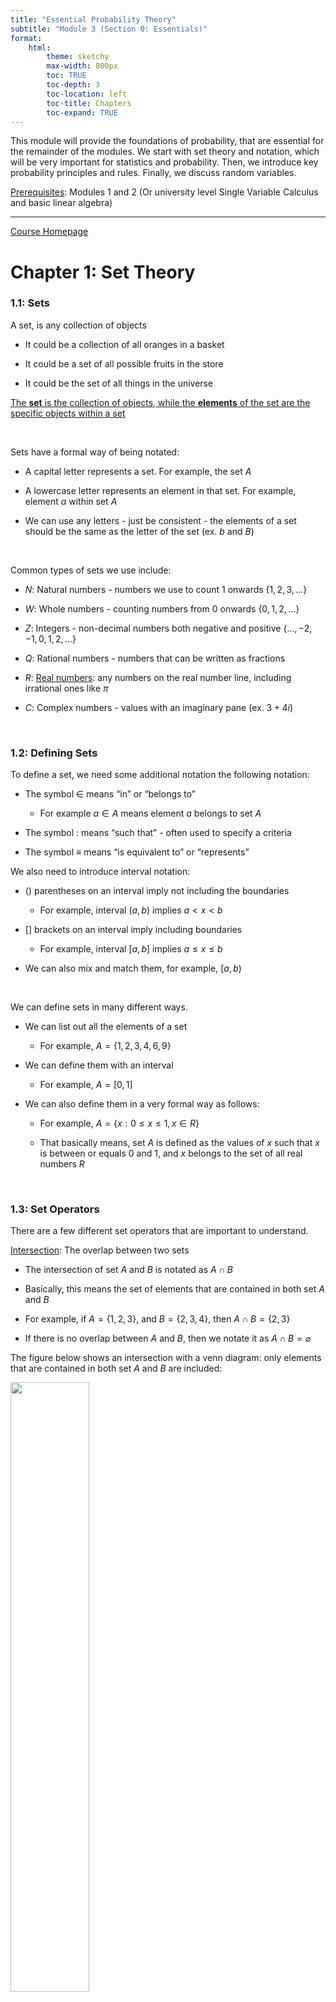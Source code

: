 ```yaml
---
title: "Essential Probability Theory"
subtitle: "Module 3 (Section 0: Essentials)"
format:
    html:
        theme: sketchy
        max-width: 800px
        toc: TRUE
        toc-depth: 3
        toc-location: left
        toc-title: Chapters
        toc-expand: TRUE
---
```


This module will provide the foundations of probability, that are essential for the remainder of the modules. We start with set theory and notation, which will be very important for statistics and probability. Then, we introduce key probability principles and rules. Finally, we discuss random variables.

[Prerequisites]{.underline}: Modules 1 and 2 (Or university level Single Variable Calculus and basic linear algebra)

------------------------------------------------------------------------

[Course Homepage](https://politicalscience.github.io/#section-5-mathematics-for-political-science)

# Chapter 1: Set Theory

### 1.1: Sets

A set, is any collection of objects

-   It could be a collection of all oranges in a basket

-   It could be a set of all possible fruits in the store

-   It could be the set of all things in the universe

[The **set** is the collection of objects, while the **elements** of the set are the specific objects within a set]{.underline}

<br />

Sets have a formal way of being notated:

-   A capital letter represents a set. For example, the set $A$

-   A lowercase letter represents an element in that set. For example, element $a$ within set $A$

-   We can use any letters - just be consistent - the elements of a set should be the same as the letter of the set (ex. $b$ and $B$)

<br />

Common types of sets we use include:

-   $N$: Natural numbers - numbers we use to count 1 onwards $\{1, 2, 3, ... \}$

-   $W$: Whole numbers - counting numbers from 0 onwards $\{ 0, 1, 2, ... \}$

-   $Z$: Integers - non-decimal numbers both negative and positive $\{ ... ,-2, -1, 0, 1, 2, ... \}$

-   $Q$: Rational numbers - numbers that can be written as fractions

-   $R$: [Real numbers]{.underline}: any numbers on the real number line, including irrational ones like $\pi$

-   $C$: Complex numbers - values with an imaginary pane (ex. $3 + 4i$)

<br />

### 1.2: Defining Sets

To define a set, we need some additional notation the following notation:

-   The symbol $\in$ means "in" or "belongs to"

    -   For example $a \in A$ means element $a$ belongs to set $A$

-   The symbol $:$ means "such that" - often used to specify a criteria

-   The symbol $\equiv$ means "is equivalent to" or "represents"

We also need to introduce interval notation:

-   $()$ parentheses on an interval imply not including the boundaries

    -   For example, interval $(a,b)$ implies $a < x < b$

-   $[]$ brackets on an interval imply including boundaries

    -   For example, interval $[a,b]$ implies $a ≤ x ≤ b$

-   We can also mix and match them, for example, $[a,b)$

<br />

We can define sets in many different ways.

-   We can list out all the elements of a set

    -   For example, $A = \{ 1, 2, 3, 4, 6, 9 \}$

-   We can define them with an interval

    -   For example, $A = [0,1]$

-   We can also define them in a very formal way as follows:

    -   For example, $A = \{x : 0 ≤ x ≤ 1, x \in R \}$

    -   That basically means, set $A$ is defined as the values of $x$ such that $x$ is between or equals $0$ and $1$, and $x$ belongs to the set of all real numbers $R$

<br />

### 1.3: Set Operators

There are a few different set operators that are important to understand.

[Intersection]{.underline}: The overlap between two sets

-   The intersection of set $A$ and $B$ is notated as $A \cap B$

-   Basically, this means the set of elements that are contained in both set $A$ and $B$

-   For example, if $A = \{1,2,3 \}$, and $B = \{ 2, 3, 4 \}$, then $A \cap B = \{ 2, 3 \}$

-   If there is no overlap between $A$ and $B$, then we notate it as $A \cap B = \varnothing$

The figure below shows an intersection with a venn diagram: only elements that are contained in both set $A$ and $B$ are included:

![](figures/figure3-intersection.webp){width="50%"}

<br />

[Union]{.underline}: The combination of two sets

-   The union of set $A$ and $B$ is notated as $A \cup B$

-   Basically, this means the combination of all elements in $A$ and $B$

-   For example, if $A = \{1,2,3 \}$, and $B = \{ 2, 3, 4 \}$, then $A \cup B = \{ 1,2,3,4 \}$

The venn diagram shows a union: everything within $A$ + within $B$ + the intersection $A \cap B$

![](figures/figure3-union.png){width="60%"}

<br />

[Complement]{.underline}: Everything not in a set

-   The complement of set $A$ is notated as $A'$ or $A^c$

-   Basically, this means all elements that are not in set $A$, but are part of the universal set

    -   Universal set basically means all the elements that are plausible in our current situation

-   So, if the universal set contains $\{ 1,2,3,4,5 \}$, and $A = \{ 1, 2 \}$, then $A^c = \{ 3,4,5 \}$

In the diagram below, everything within circle $A$ is within set $A$, while everything outside is the complement of $A$, notated as $A'$ or $A^c$

![](figures/figure3-complement.png){width="80%"}

<br />

[Subset]{.underline}: Meaning a set's elements, belongs entirely within another set

-   If $A$ is a subset of $B$, that means all elements of $A$ belong to $B$

-   There are two types of subsets - proper subsets, and improper subsets

-   Proper subsets are a subset, when the number of elements in $A$ is less than the number of elements in $B$

    -   In mathematically terms, $|A| < |B|$

    -   Proper subsets are notated as $A \subset B$

-   Improper subsets are a subset, when the number of elements in $A$ is less than OR EQUAL to the number of elements in $B$

    -   In mathematical terms, $|A| ≤ |B|$

    -   Improper subsets are notated as $A \subseteq B$

The figure below shows both a improper and proper subset.

![](figures/figure3-subset.png){width="100%"}

<br />

Set operations have a few key properties, that are important to understand. They are commonly used in probability and statistics.

[Commutative Property]{.underline}: For unions and intersections, the order of the sets in which we do the operation does not matter

-   Essentially, $A \cup B = B \cup A; A \cap B = B \cap A$

<br />

[Associative Property]{.underline}: For unions and intersections, the way sets are grouped does not change the result of the operation

-   Essentially, $A \cup (B \cup C) = (A \cup B) \cup C$

-   Also, $A \cap (B \cap C) = (A \cap B) \cap C$

<br />

[Distributive Property]{.underline}: For unions and intersections, the following distributions apply:

-   $A \cap (B \cup C) = (A \cap B) \cup (A \cap C)$

-   $A \cup (B \cap C) = (A \cup B) \cap (A \cup C)$

<br />

[De Morgan's Law]{.underline}: this critical law allows us to work with complements. It says the following:

-   $(A \cup B)^c = A^c \cap B^c$

-   $(A \cap B)^c = A^c \cup B^c$

<br />

------------------------------------------------------------------------

[Section Homepage](https://politicalscience.github.io/#section-1-statistical-methods)

# Chapter 2: Probability

### 2.1: Basics of Probability

[Kolmogrov's Axioms]{.underline}, also known as the Axioms of Probability, form the backbones of probability theory. The following are true about probability:

1.  For any event $A$, $Pr(A) ≥ 0$
    -   In more intuitive terms - the probability of an event, is a non-negative real number
2.  $Pr(S) = 1$, where $S$ is the sample space of all possible events
    -   In more intuitive terms - $S$ is the set of all possible events (any possible thing that could happen), and the probability of all possible events is 1.
3.  For any sequence of mutually exclusive events $A_1, A_2,..., A_k$, $Pr \left( \bigcup\limits_{i=1}^k A_i \right) = \sum\limits_{i=1}^k Pr(A_i)$
    -   More intuitively, if we have a group of mutually exclusive events (events that cannot occur together at the same time), then the probability of all the events occurring, is equal to the sum of the probabilities of the individual events

<br />

There are other fundamental rules of probability:

-   $Pr(\varnothing) = 0$ - the probability of nothing is 0

-   $0 ≤ Pr(A) ≤ 1)$ - the [probability of any event is between 0 and 1]{.underline}

-   $Pr(A^c) = 1 - Pr(A)$ - the probability of not-A occuring, is the same as 1 minus the probability of A

-   If $A \subset B$, then $Pr(A) ≤ Pr(B)$ - if $A$ is a subset of $B$, then the probability of $A$ must be less than or equal to $B$

-   $Pr(A \cup B) = Pr(A) + Pr(B) - Pr (A \cap B)$

    -   This basically says, the combined probability of $A$ and $B$, is equal to the probability of $A$ + $B$, then subtract the probability of $A$ and $B$ occurring together

    -   Why? Well $A$ and $B$ already contain the possibility of $A$ and $B$ occurring together twice (in both $A$ and $B$ ), so we have to subtract the double counting

-   For any set of events, $Pr \left( \bigcup\limits_{i=1}^k A_i \right) ≤ \sum\limits_{i=1}^k Pr(A_i)$

    -   Why? We established the 2 are equal when events are mutually exclusive

    -   The other possibility is that they are not mutually exclusive - which means they will have overlap, thus, the probability will be less than the sum

<br />

### 2.2: Independence

Events $A$ and $B$ are independent, when the occurrence of $A$ does not affect the probability of $B$

For example, let us say event $A$ is flipping a coin and getting heads, and event $B$ is rolling a 6-sided die and getting #5. Initially, $Pr(B) = 1/6$ before we flip the coin. After we flip the coin, and get heads, $Pr(B)=1/6$ - the die is still the same. Thus, these events are independent

On the opposite hand, say we have a box with 5 apples and 4 oranges. Event $A$ is selecting an apple and eating it, and $B$ is selecting an orange and eating it. Initially $Pr(B) = 4/9$, because 4 oranges out of 9. However, if $A$ occurs, that means one apple is gone and eaten, so we only have 4 apples and 4 oranges left. Now, $Pr(B) = 4/8$, because 4 oranges out of only 8 remaining. Since $Pr(B)$ changes with the occurrence of $A$, these events are not independent.

<br />

Independence is important to understand, since many of our models require independence as an assumption. If we fail to meet this assumption, we have to do additional modifications to make our models work.

<br />

Independent events have a few properties:

-   $Pr(A|B) = Pr(A)$ and $Pr(B|A) = Pr(B)$

    -   $Pr(A|B)$ means the probability of $A$, given $B$ has occurred. Vice versa for the second. We will expand on this in a later lesson.

    -   The expressions state that since $A$ and $B$ are independent, the occurrence of the other does not change the probability

-   $Pr (A \cap B) = Pr(A) \times Pr(B)$

    -   [The probability of two independent events occurring, is the product of the individual probabilities]{.underline}

-   $Pr \left( \bigcap\limits_{i=1}^k A_i \right) = \prod\limits_{i=1}^k Pr(A_i)$

    -   This is just the previous rule, but expanded to more than 2 events

    -   Essentially, the probability of $k$ number of independent events occurring, is the product of all their probabilities

-   [If $A$ and $B$ are mutually exclusive, they are not independent]{.underline}

    -   $A$ and $B$ being mutually exclusive means if one occurs, the other cannot

    -   This rule is true because, that means, if $A$ occurs, the probability of $B$ changes to 0, since it can no longer occur.

    -   Thus, $A$ affects the $Pr(B)$, thus meaning they are not independent

<br />

### 2.3: Counting, Permutations, Combinations

The Fundamental Counting Principle, also called the multiplication rule, says that if there are $a$ number ways of doing something, and $b$ number of ways to do another thing, there are $a \times b$ ways of doing both actions.

-   This can be extended to however many things - they are all multiplied

For example, let us say you are planning a vacation. You have 15 hotels to choose from, 6 different rental cars to choose from, and 8 different flights to choose from. How many different ways could you take your vacation?

-   The fundamental counting principle says that the number of ways is simply the possibilities of each event multiplied

-   Thus, the total possible amounts of different vacations is $15 \times 6 \times 8 = 720$

Counting is very important, since to find the probability of something, we need to know how many possibilities to put in the denominator

<br />

[Permutations]{.underline} are a way to count the number of arrangements [when order matters]{.underline}, when you select $r$ number of objects from $n$ total objects.

What does "order matters" mean? Simply, it means $A,B,C$ is considered a different arrangement than $C,B,A$ or $B,C,A$.

Permutations are given by the following formula:

$$
P(n,r) = \frac{n!}{(n-r)!}
$$

<br />

For example, what is the number of ways to arrange 3 books out of 5, taken from a shelf. We are selecting 3 books, so $r=3$, and we have a total of 5 books, so $n=5$. So, let us plug it into the permutation formula:

$$
P(5,3) = \frac{5!}{(5-3)!} = \frac{5 \times 4 \times 3 \times 2 \times 1}{2 \times 1} = 5 \times 4 \times 3 = 60
$$

We can actually prove this quite easily using the fundamental counting theorem. We are selecting 3 books, where order matters. For the first book, we can choose from any of the 5 books on the shelf. For the second book, we can choose from any of the 4 on the shelf remaining. For the third book, we can choose from any of the 3 on the shelf remaining. Using fundamental counting theorem, we know that the possibilities are:

$$
5 \times 4 \times 3 = 60
$$

Which is the same answer as our permutation got

<br />

[Combinations]{.underline} are a way to count the number of arrangements [when order does not matter]{.underline}, when you select $r$ number of objects from $n$ total objects.

What does "order does not matter" mean? It means that the arrangements $A,B,C$, and $C,B,A$, and $B,C,A$ are all considered the same arrangement. Basically, we only care about what elements are in the arrangement, not the order they are in.

Combinations are given by the following formula:

$$
C(n,r) = \frac{n!}{r!(n-r)!}
$$

<br />

For example, let us just select 3 books from the shelf of 5 books to give to a friend - we don't care about the order at all, just throw the books in a bag. So, $r=3$ as we are selecting 3 books, from a total of $n=5$ books. Let us plug it into the formula:

$$
C(5,3) = \frac{5!}{3!(5-3)!} = 10
$$

Why do we divide by an extra $r!$ in the combination? Well, it is quite inuitive. We first do the same thing as a permutation, selecting books with an order, so that gets us $5 \times 4 \times 3$ (see above). However, we need to now, get rid of order. So, 3 books have $3 \times 2 \times 1 = 3!$ ways of being ordered internally, so, we divide the permutation by $3!$ to get rid of order

<br />

### 2.4: Conditional and Joint Probability

[Joint probability is the probability of two or more events occurring simultaneously]{.underline} (at the same time)

-   The probability of $A$ and $B$ occurring together is $P(A \cap B)$

For example, in a deck of cards, $A$ could be the event of drawing a ace card, and $B$ could be the event of drawing a spade. $P(A \cap B)$ would then be the probability of drawing a ace card is a spade.

<br />

[Conditional probability is the probability of one event occurring, given another event has already occurred]{.underline}

-   Probability of event $A$, given $B$ has occurred is notated as $P(A|B)$

Conditional probability $P(A|B)$ is calculated by taking the joint probability of $A$ and $B$ divided by the probability of $B$. More formally:

$$
P(A|B) = \frac{P(A \cap B)}{P(B)}
$$

<br />

For example, what is the probability of drawing an ace, given you already drew a spade?

-   The probability of drawing both an ace and spade is $P(A \cap B) = 1/52$ (only one card in the deck of 52 meets this requirement)

-   The probability of drawing a spade is $P(B) = 13/52$ (there are 13 spades in a deck of cards)

-   Thus, $P(A|B) = \frac{P(A \cap B)}{P(B)} = \frac{1/52}{13/52} = \frac{1}{13}$

<br />

### 2.5: Bayes' Theorem

[Bayes' Theorem provides a way to "update" the probability of an event $A$, based on new evidence]{.underline}

Bayes' theorem is arguably the most important thing in probability and statistics - its applications are far and wide throughout Political Science. Thus, we will actually derive Bayes' Theorem.

We start with the definition of conditional probability, as defined in the last lesson:

$$
P(A|B) = \frac{P(A \cap B)}{P(B)}
$$

Then, we can rearrange that equation by isolating $P(A \cap B)$ to get:

$$
P(A \cap B) = P(A|B) \times P(B)
$$

Now, let us consider the conditional probability of $B|A$ (the opposite way around). Using the same conditional probability formula, but switching $B$ and $A$:

$$
P(B|A) = \frac{P(B \cap A)}{P(A)}
$$

Let us rearrange the equation, and isolate for $P(B \cap B)$ to get:

$$
P(B \cap A) = P(B|A) \times P(A)
$$

<br />

So now, we have the following two equations:

$$
P(A \cap B) = P(A|B) \times P(B), \text{ and } P(B \cap A) = P(B|A) \times P(A)
$$

From the commutative property of sets (see chapter 1), we know the following is true:

$$
P(A \cap B) = P(B \cap A)
$$

Thus, the other parts of the equation must also be equal:

$$
P(A|B) \times P(B) = P(B|A) \times P(A)
$$

Let us isolate $P(A|B)$. This gets us the [final form of Bayes' theorem]{.underline}

$$
P(A|B) = \frac{P(B|A) \times P(A)}{P(B)}
$$

<br />

Each part of Bayes' theorem has its own name. These are important to remember:

-   $Pr(A|B)$ is the [conditional]{.underline} probability

-   $P(B|A)$ is called the [posterior]{.underline} probability

-   $Pr(A)$ is called the [prior]{.underline} probability

-   $Pr(B)$ is called the [marginal]{.underline} probability

<br />

### 2.6 Law of Total Probability

The law of total probability helps calculate the probability of an event, by considering mutually exclusive events that completely partition the same sample space.

For example, if we know the probability of a male being a smoker, and a female being a smoker, we can calculate the probability of all humans for smoking

-   Male and female are mutually exclusive events - they also cover the entire sample space of humans (I know, new social norms are challenging this, but let us assume this is true)

The law of total probability states the probability of $A$, given conditional probabilities $P(A|B_i)$:

$$
P(A) = \sum P(A|B_i) \times P(B_i)
$$

Or more specifically, in our example of smoking for males and females, we would have the following equation, where $P(A)$ is the probability of smoking, $B_M$ means male, and $B_F$ means female:

$$
P(A) = P(A|B_M) \times P(B_M) + P(A|B_F) \times P(B_F)
$$

<br />

For example, imagine you have 3 ways (and only 3 ways) you can get to work:

-   $P(A)$ is the probability you arrive on time

-   $P(B_1), P(B_2), P(B_3)$ are the probabilities you take route 1, route 2, or route 3

-   $P(A|B_1)$ is the probability you are on time, given you take route 1. Same for $P(A|B_2), P(A|B_3)$

Thus, the total probability of arriving on time $P(A)$, given we know the probability of arriving on time for route 1, route 2, and route 3, is:

$$
P(A) = P(A|B_1)P(B_1) + P(A|B_2)P(B_2) + P(A|B_3)P(B_3)
$$

<br />

------------------------------------------------------------------------

[Section Homepage](https://politicalscience.github.io/#section-1-statistical-methods)

# Chapter 3: Random Variables

### 3.1: Discrete Random Variables

[Randomness]{.underline} indicates that there is some probability an event will occur - it is not-for-sure going to happen (deterministic).

A [Random Variable]{.underline} is a variable that describes unobserved events. These unobserved events have some randomness - a probability to occur, but they have not yet happened, so it is not deterministic

For example, if you flip a coin 10 times, and you count the number of heads. It is possible to get 5 heads, or 6 heads, or 4 heads, or any amount between 0 and 10. We are not sure what will happen - but we do have probabilities associate with each outcome

<br />

[Discrete Random Variables]{.underline} are random variables, whose outcomes can only assume a finite, or countable but infinite number of distinct values.

-   So, there are distinct outcomes, like categories, that can occur

-   Example: the number of wars per year (whole numbers, no decimals, so a countable number of distinct values)

-   Example: Heads or tails (only 2 distinct categories)

<br />

A [Probability Mass Function]{.underline} $p(y)$ is a function, where input $y$ is a potential outcome, while the output $p(y)$ is the probability of the input outcome occurring.

-   For example, if $y=1$ is a potential outcome, $p(1)$ would tell us the probability of the outcome $y=1$ occurring

-   Probability mass function $p(y)$ can also be notated as $Pr(Y=y)$

The probability mass function creates a [probability distribution]{.underline}: basically - a graph of potential outcomes and their respective probabilities. This helps us explain the potential outcomes of random variables.

<br />

For example, take a fair 6-sided die. The potential outcomes are $Y = \{ 1, 2, 3, 4, 5,6\}$, as there are 6 sides the die could land on. Each outcome has a $1/6$ probability of occurring. Thus, the probability mass function is $p(y) = 1/6$

-   This tells us the probability of any outcome occurring

-   For example, if we want to know the probability we land on a $1$, then $p(1) = 1/6$

<br />

Probability Mass Functions have a few properties:

1.  The function's output must be between 0 and 1, since the probability of any event occurring must be between 0 and 1 (see probability properties). Mathematically, this is notated as $0 ≤ p(y) ≤ 1$
2.  The sum of all potential $p(y)$ with all outcomes $y$ should be equal to 1. This is because set $Y$ contains all potential $y$, and the probability of the sample space is 1 (see probability properties). Mathematically, it is $\sum\limits_y p(y) = 1$

<br />

A [cumulative density function]{.underline} measures the cumulative property of an event. Unlike a probability mass function, which measures the probability of one outcome $y$, the cumulative density function measures a group of probabilities less than and up to $y$

-   For example, the cumulative density function of a 6 sided die, when the input is 3, means the probability of getting a 1, 2, and 3 combined

Cumulative density functions take the following form:

$$
P(Y≤y) = \sum_{i≤y}p(i)
$$

-   Where $Y$ is the set of all outcomes, $y$ is the inputted value, so $Y ≤ y$ means all values in set $Y$ less than input $y$

$\lim\limits_{y \rightarrow -∞}CDF = 0$ and the $\lim\limits_{y \rightarrow ∞}CDF = 1$, which basically means that the cumulative density function of nothing is 0, and the cumulative density function of everything is 1.

<br />

### 3.2: Continuous Random Variables

[Continuous Random Variables]{.underline} are random variables, whose outcomes can assume any real number $y \in (-∞,∞)$. Thus, there are infinite number of possible outcomes, including any subdivision.

-   Example: the time it takes to drive to school tomorrow is a continuous random variable, since it can take any real numbers above 0, such as 2 minutes, 2.643 minutes, 2.432478 minutes, etc.

The important distinction between continuous and discrete random variables is how we measure the probability. Since continuous random variables have an infinite number of outcomes, it doesn't make sense to measure the probability of one specific outcome.

-   For example, it makes no sense to measure the probability of driving to school being exactly and precisely 4.3432478323 minutes.

Thus, for continuous random variables, we measure the [probability of a range of outcomes]{.underline} occurring.

<br />

The [Probability Density Function]{.underline} $f(y)$ outputs the probability of a range of outcomes occurring, with the outcomes in question defined in set $A$ consisting of all outcomes between $y = [a,b]$. The probability density function takes the following form.

$$
Pr(Y \in A) = \int\limits_a^b f(y)dy
$$

For example, if we are interested in the probability that the drive to school tomorrow will take between 2 to 3 minutes, the probability density function would be as follows:

$$
Pr(Y \in A) = \int\limits_2^3 f(y)dy
$$

The probability density function has one main property: the total probability of all outcomes should be 1. Mathematically noted: $\int\limits_{-∞}^{∞}f(y) = 1$

<br />

A [cumulative density function]{.underline} measures the cumulative property of an event, just like for discrete random variables. Unlike a probability mass function, which measures the probability of one range of outcome, the cumulative density function measures a group of probabilities less than and up to $y$

-   For example, the cumulative density function of the drive to school tomorrow, given $y=6$, means the probability that the drive to school tomorrow will be less than 6 minutes

Cumulative density functions take the following form:

$$
Pr(Y ≤ y) = \int\limits_{-∞}^y f(y)dy
$$

<br />

Finally, a useful property is that if we are interested in the probability of an outcome or greater occurs, we should note $Pr(Y > y) = 1 - Pr(Y ≤ y)$. This is because $Y$ contains all possible set of outcomes, $Pr(Y) = 1$

<br />

### 3.3 Expectation of a Random Variable

The [expectation]{.underline} of a random variable, also known as the [expected value]{.underline} or [mean]{.underline}, is one of the most important summary measures of a random variable. This is because, the mean is the statistically best guess of the outcome of a random variable, given a random guess with no information outside of the distribution.

<br />

For Discrete Random Variables, the expected value is the weighted average of all possible outcome values in set $Y$, weighted by their probabilities

-   Mathematically: $E[Y] = \sum\limits_y y \times P(Y=y)$

-   Or more intuitively, take every possible outcome, multiply it by its respective probability, then sum all the products

For example, what is the expected value of a fair 6-sided die? Well, all the possible outcomes are $Y = \{ 1, 2, 3, 4,5 ,6\}$. Each outcome has a $1/6$ probability of occurring. Thus, the expected value is:

$$
1(1/6) + 2(1/6) + 3(1/6) + 4(1/6)+ 5(1/6) + 6(1/6) = 3.5
$$

<br />

For Continuous Random Variables, the mean is very similar to the expected value for discrete random variables - we also want to take the weighted average of the probabilities.

However, there is one issue - there are an infinite amount of possible outcomes in a continuous random variable. To address this issue, we will use integration

-   Mathematically: $E[Y] = \int\limits_{a}^b y \times f(y) dy$, where the potential outcomes lay between $a$ and $b$

For example, what is the expected value, given the probability density function $f(y) = 1/1.5$, between $0 < y < 1.5$?

-   So, we have the function: $E[Y] = \int\limits_{0}^{1.5} y \times \frac{1}{1.5} dy$

-   To solve this definite integral, we need to use the fundamental theorem of calculus: $\int\limits_a^b f(x)dx = F(b) - F(a)$

-   So, let us find the indefinite integral

-   1st, let us simplify the function to: $\int\ \left[ \frac{2}{3}y \right] dy$

-   Use the constant and reverse power rule: $=\frac{2}{3} \times \frac{1}{2}y^2+c$

-   Simplify: $= \frac{1}{3}y^2$

-   Now, fundamental theorem of calculus: $F(b) - F(a) = \frac{1}{3}(1.5)^2 - \frac{1}{3} (0) = 0.75$

Thus, $E[Y] = 0.75$

<br />

Expected values have a few properties:

1.  Expected value of a constant is the constant: $E[c] = c$
2.  Expected value of the expected value, is the expected value: $E[E[Y]] = E[Y]$
3.  Expected value with a common factor: $E[c \times g(Y)] = c \times E[g(Y)]$
4.  Expected value of independent events $X, Y$: $E[X,Y] = E[X] \times E[Y]$

<br />

### 3.4: Variance and Standard Deviation

Expected Value is a measure of the "centre" of the data. However, that isn't the only thing interested about a random variable - another is the spread of the potential outcomes.

[Variance and Standard Deviation is a measure of spread]{.underline} - how much does the distribution spread around the mean. A distribution with a small variance will have a short distance between the mean and either end of the distribution. A distribution with a large variance will have a large distance between the mean and either end of the distribution

-   Note: only continuous random variables can have variance and standard deviation

Variance and Standard Deviation are important concepts as we go into statistical inference, hypothesis testing, and other more advanced methods.

<br />

Variance $\sigma^2$ is defined by the following formula, where $n$ is the number of observations:

$$
\sigma^2 = \frac{ \sum(y_i - E[Y])^2}{n} = E[ \space (Y - E[Y] \space)^2 \space ]
$$

Or in more intuitive terms:

1.  Take any point $y_i$ in the data, and subtract the mean $E[Y]$ from it.
2.  Square that difference
3.  Now calculate that for every point $y_i$ in the data
4.  Now sum up all those squares
5.  Finally, divide by the number of points in the data $n$

<br />

Standard Deviation is simply the square root of variance: $\sigma = \sqrt{\sigma^2}$

<br />

### 3.5: Normal Distribution

Normal Distributions are a form that many continuous random variables take. Normal Distributions are essential to much of statistical inference.

Normal Distributions take the shape of a "[**bell curve**]{.underline}", as seen in the figure below. All 3 measures of central tendency - mean, mode, and median, are equivalent at the centre of the bell curve. The Normal Distribution is also symmetrical.

![](figures/figure3-normal.png){width="80%"}

Normal Distributions have to key features: mean $\mu$ and standard deviation $\sigma$

-   We discussed how to calculate both in the previous 2 lessons

[Any normal distribution can be described with the 2 features of mean $\mu$ and variance $\sigma^2$]{.underline} : $X \sim \mathcal{N}(\mu, \sigma^2)$. For example, distribution $X \sim \mathcal{N}(10, 3)$ means random variable $X$ is randomly distributed in a normal distribution with mean 10 and variance 3.

<br />

Another feature of Normal Distributions, as shown in the figure above, is the [68-95-99.7 rule]{.underline}. This states that the percentage of area under the probability density function of a Normal Distribution function is as follows:

-   Between $\mu - \sigma$ and $\mu + \sigma$ (one standard deviation on both sides of the mean), there contains 68.26% of the total area under the curve

-   Between $\mu - 2 \sigma$ and $\mu + 2 \sigma$ (two standard deviations on both sides of the mean), there contains 95.44% of the total area under the curve

-   Between $\mu - 3 \sigma$ and $\mu + 3 \sigma$ (three standard deviations on both sides of the mean), there contains 99.72% of the total area under the curve

These rules are consistent across any data that is normally distributed.

The importance of this is that, from previous discussion on continuous random variables, we know that the area under the probability density function is the probability. Thus, we can determine what probability certain outcomes have of occurring based on the standard deviations.

<br />

The [Standard Normal Distribution]{.underline} is a specific normal distribution $Z \sim \mathcal{N} (0,1)$. Or in other words, a normal distribution with a mean of 0 and a standard deviation of 1. The standard normal distribution is useful for the calculation of z-scores and probability.

We can actually transform any normal distribution into a standard normal distribution:

-   First, we take any normal distribution $X$, and subtract the mean of $X$, $\mu$, from all values: $X - \mu$

-   Then, we multiply the resulting distribution by $1/\sigma$, with $\sigma$ being the standard deviation of $X$. Thus, we get: $\frac{X - \mu}{\sigma}$

The result of these transformations, on any normal distribution, results in the standard normal distribution: $Z \sim \mathcal{N} (0,1)$

<br />

### 3.6: Other Distributions

<br />